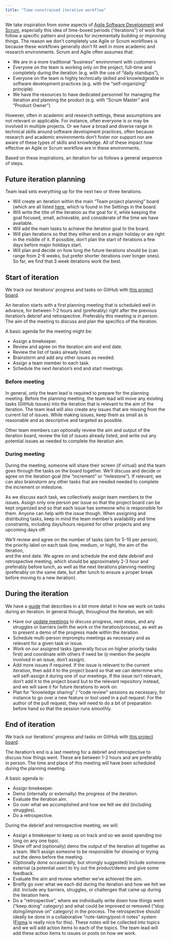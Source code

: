 ```yaml
---
title: "Time-constrained iterative workflow"
---
```


We take inspiration from some aspects of [Agile Software
Development](https://agilemanifesto.org/) and
[Scrum](https://www.scrum.org/resources/what-scrum-module), especially
this idea of time-boxed periods ("iterations") of work that follow a
specific pattern and process for incrementally building or improving
things. The reason we don't completely use Agile or Scrum workflows is
because these workflows generally don't fit well in more academic and
research environments. Scrum and Agile often assumes that:

-   We are in a more traditional "business" environment with customers
-   Everyone on the team is working only on the project, full-time and
    completely during the iteration (e.g. with the use of "daily
    standups"),
-   Everyone on the team is highly technically skilled and knowledgeable
    in software development practices (e.g. with the "self-organizing"
    principle)
-   We have the resources to have dedicated personnel for managing the
    iteration and planning the product (e.g. with "Scrum Master" and
    "Product Owner")

However, often in academic and research settings, these assumptions are
not relevant or applicable. For instance, often everyone is or may be
involved in multiple projects. Or we have a broad and diverse range in
technical skills around software development practices, often because
research and academic environments don't foster nor support nor are
aware of these types of skills and knowledge. All of these impact how
effective an Agile or Scrum workflow are in these environments.

Based on these inspirations, an iteration for us follows a general
sequence of steps.

## Future iteration planning

Team lead sets everything up for the next two or three iterations.

-   Will create an iteration within the main "Team project planning"
    board (which are all listed
    [here](https://github.com/orgs/seedcase-project/projects/), which is
    found in the Settings in the board.
-   Will write the title of the iteration as the goal for it, while
    keeping the goal focused, small, achievable, and considerate of the
    time we have available.
-   Will add the main tasks to achieve the iteration goal to the board.
-   Will plan iterations so that they either end on a major holiday or
    are right in the middle of it. If possible, don't plan the start of
    iterations a few days before major holidays start.
-   Will plan and decide on how long the future iterations should be
    (can range from 2-6 weeks, but prefer shorter iterations over longer
    ones). So far, we find that 3 week iterations work the best.

## Start of iteration

::: callout-important
We track our iterations' progress and tasks on GitHub with [this project
board](https://github.com/orgs/seedcase-project/projects/18/).
:::

An iteration starts with a first planning meeting that is scheduled well
in advance, for between 1-2 hours and (preferably) right after the
previous iteration's debrief and retrospective. Preferably this meeting
is in person. The aim of the meeting to discuss and plan the specifics
of the iteration.

::: callout-note
A basic agenda for the meeting might be:

-   Assign a timekeeper.
-   Review and agree on the iteration aim and end date.
-   Review the list of tasks already listed.
-   Brainstorm and add any other issues as needed.
-   Assign a team member to each task.
-   Schedule the next iteration's end and start meetings.
:::

::: panel-tabset
### Before meeting

In general, only the team lead is required to prepare for the planning
meeting. Before the planning meeting, the team lead will move any
existing tasks (GitHub Issues) into the iteration that is relevant to
the aim of the iteration. The team lead will also create any issues that
are missing from the current list of issues. While making issues, keep
them as small as is reasonable and as descriptive and targeted as
possible.

Other team members can optionally review the aim and output of the
iteration board, review the list of issues already listed, and write out
any potential issues as needed to complete the iteration aim.

### During meeting

During the meeting, someone will share their screen (if virtual) and the
team goes through the tasks on the board together. We'll discuss and
decide or agree on the iteration goal (the "increment" or "milestone").
If relevant, we can also brainstorm any other tasks that are needed
needed to complete the increment or milestone.

As we discuss each task, we collectively assign team members to the
issues. Assign only one person per issue so that the project board can
be kept organized and so that each issue has someone who is responsible
for them. Anyone can help with the issue though. When assigning and
distributing tasks, keep in mind the team member's availability and time
constraints, including days/hours required for other projects and any
upcoming days off.

We'll review and agree on the number of tasks (aim for 5-10 per person),
the priority label on each task (low, medium, or high), the aim of the
iteration,\
and the end date. We agree on and schedule the end date debrief and
retrospective meeting, which should be approximately 2-3 hour and
preferably before lunch, as well as the next iterations planning meeting
(preferably on the same date, but after lunch to ensure a proper break
before moving to a new iteration).
:::

## During the iteration

We have a [guide](iteration-tasks.qmd) that describes in a bit more
detail in how we work on tasks during an iteration. In general though,
throughout the iteration, we will:

-   Have our [update meetings](update-meetings.qmd) to discuss progress,
    next steps, and any struggles or barriers (with the work or the
    iteration/process), as well as to present a demo of the progress
    made within the iteration.
-   Schedule multi-person impromptu meetings as necessary and as
    relevant for a given task or issue.
-   Work on our assigned tasks (generally focus on higher priority tasks
    first) and coordinate with others if need be (`@` mention the people
    involved in an issue, don't assign).
-   Add more issues if required. If the issue is relevant to the current
    iteration, then add it to the project board so that we can determine
    who will self-assign it during one of our meetings. If the issue
    isn't relevant, don't add it to the project board but to the
    relevant repository instead, and we will save it for future
    iterations to work on.
-   Plan for "knowledge sharing" / "code review" sessions as necessary,
    for instance to go over a new feature or tool used in a pull
    request. For the author of the pull request, they will need to do a
    bit of preparation before hand so that the session runs smoothly.

## End of iteration

::: callout-important
We track our iterations' progress and tasks on GitHub with [this project
board](https://github.com/orgs/seedcase-project/projects/18/).
:::

The iteration's end is a last meeting for a debrief and retrospective to
discuss how things went. These are between 1-2 hours and are preferably
in person. The time and place of this meeting will have been scheduled
during the planning meeting.

::: callout-note
A basic agenda is:

-   Assign timekeeper.
-   Demo (internally or externally) the progress of the iteration.
-   Evaluate the iteration aim.
-   Go over what we accomplished and how we felt we did (including
    struggles).
-   Do a retrospective.
:::

During the debrief and retrospective meeting, we will:

-   Assign a timekeeper to keep us on track and so we avoid spending too
    long on any one topic.
-   Show off and (optionally) demo the output of the iteration all
    together as a team. We'll assign someone to be responsible for
    showing or trying out the demo before the meeting.
-   (Optionally done occasionally, but strongly suggested) Include
    someone external (a potential user) to try out the product/demo and
    give some feedback.
-   Evaluate the aim and review whether we've achieved the aim.
-   Briefly go over what we each did during the iteration and how we
    felt we did. Include any barriers, struggles, or challenges that
    came up during the iteration here.
-   Do a "retrospective", where we individually write down how things
    went ("keep doing" category) and what could be improved or removed
    ("stop doing/improve on" category) in the process. The retrospective
    should ideally be done in a collaborative "note-taking/post-it
    notes" system ([Figma](https://www.figma.com/) is really nice for
    this). These notes will be collected into topics and we will add
    action items to each of the topics. The team lead will add these
    action items to issues or posts on how we work.
